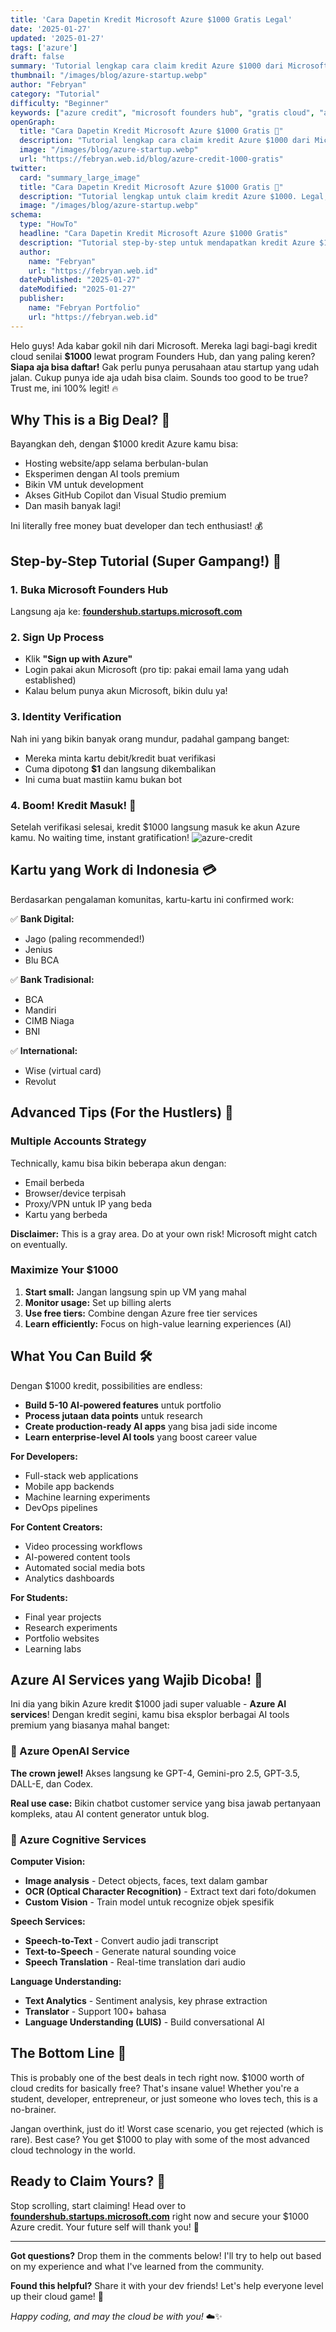 ```yaml
---
title: 'Cara Dapetin Kredit Microsoft Azure $1000 Gratis Legal'
date: '2025-01-27'
updated: '2025-01-27'
tags: ['azure']
draft: false
summary: 'Tutorial lengkap cara claim kredit Azure $1000 dari Microsoft Founders Hub. Legal, gratis, dan gampang banget! Perfect buat startup atau side project kamu.'
thumbnail: "/images/blog/azure-startup.webp"
author: "Febryan"
category: "Tutorial"
difficulty: "Beginner"
keywords: ["azure credit", "microsoft founders hub", "gratis cloud", "azure tutorial", "startup credit", "cloud computing", "azure free"]
openGraph:
  title: "Cara Dapetin Kredit Microsoft Azure $1000 Gratis 💸"
  description: "Tutorial lengkap cara claim kredit Azure $1000 dari Microsoft Founders Hub. Legal, gratis, dan gampang banget untuk startup atau side project!"
  image: "/images/blog/azure-startup.webp"
  url: "https://febryan.web.id/blog/azure-credit-1000-gratis"
twitter:
  card: "summary_large_image"
  title: "Cara Dapetin Kredit Microsoft Azure $1000 Gratis 🚀"
  description: "Tutorial lengkap untuk claim kredit Azure $1000. Legal, gratis, dan gampang banget!"
  image: "/images/blog/azure-startup.webp"
schema:
  type: "HowTo"
  headline: "Cara Dapetin Kredit Microsoft Azure $1000 Gratis"
  description: "Tutorial step-by-step untuk mendapatkan kredit Azure $1000 gratis, legal melalui Microsoft Founders Hub, lengkap dengan tips."
  author:
    name: "Febryan"
    url: "https://febryan.web.id"
  datePublished: "2025-01-27"
  dateModified: "2025-01-27"
  publisher:
    name: "Febryan Portfolio"
    url: "https://febryan.web.id"
---
```



Helo guys! Ada kabar gokil nih dari Microsoft. Mereka lagi bagi-bagi kredit cloud senilai **$1000** lewat program Founders Hub, dan yang paling keren? **Siapa aja bisa daftar!** Gak perlu punya perusahaan atau startup yang udah jalan. Cukup punya ide aja udah bisa claim. Sounds too good to be true? Trust me, ini 100% legit! 🔥

## Why This is a Big Deal? 🤯

Bayangkan deh, dengan $1000 kredit Azure kamu bisa:
- Hosting website/app selama berbulan-bulan
- Eksperimen dengan AI tools premium
- Bikin VM untuk development
- Akses GitHub Copilot dan Visual Studio premium
- Dan masih banyak lagi!

Ini literally free money buat developer dan tech enthusiast! 💰

## Step-by-Step Tutorial (Super Gampang!) 📝

### 1. Buka Microsoft Founders Hub
Langsung aja ke: **[foundershub.startups.microsoft.com](foundershub.startups.microsoft.com)**

### 2. Sign Up Process
- Klik **"Sign up with Azure"**
- Login pakai akun Microsoft (pro tip: pakai email lama yang udah established)
- Kalau belum punya akun Microsoft, bikin dulu ya!

### 3. Identity Verification
Nah ini yang bikin banyak orang mundur, padahal gampang banget:
- Mereka minta kartu debit/kredit buat verifikasi
- Cuma dipotong **$1** dan langsung dikembalikan
- Ini cuma buat mastiin kamu bukan bot

### 4. Boom! Kredit Masuk! 🎉
Setelah verifikasi selesai, kredit $1000 langsung masuk ke akun Azure kamu. No waiting time, instant gratification! 
![azure-credit](/images/blog/azure-startup.webp)

## Kartu yang Work di Indonesia 💳

Berdasarkan pengalaman komunitas, kartu-kartu ini confirmed work:

✅ **Bank Digital:**
- Jago (paling recommended!)
- Jenius
- Blu BCA

✅ **Bank Tradisional:**
- BCA
- Mandiri
- CIMB Niaga
- BNI

✅ **International:**
- Wise (virtual card)
- Revolut

## Advanced Tips (For the Hustlers) 🧠

### Multiple Accounts Strategy
Technically, kamu bisa bikin beberapa akun dengan:
- Email berbeda
- Browser/device terpisah
- Proxy/VPN untuk IP yang beda
- Kartu yang berbeda

**Disclaimer:** This is a gray area. Do at your own risk! Microsoft might catch on eventually.

### Maximize Your $1000
1. **Start small:** Jangan langsung spin up VM yang mahal
2. **Monitor usage:** Set up billing alerts
3. **Use free tiers:** Combine dengan Azure free tier services
4. **Learn efficiently:** Focus on high-value learning experiences (AI)

## What You Can Build 🛠️

Dengan $1000 kredit, possibilities are endless:

- **Build 5-10 AI-powered features** untuk portfolio
- **Process jutaan data points** untuk research
- **Create production-ready AI apps** yang bisa jadi side income
- **Learn enterprise-level AI tools** yang boost career value

**For Developers:**
- Full-stack web applications
- Mobile app backends
- Machine learning experiments
- DevOps pipelines

**For Content Creators:**
- Video processing workflows
- AI-powered content tools
- Automated social media bots
- Analytics dashboards

**For Students:**
- Final year projects
- Research experiments
- Portfolio websites
- Learning labs

## Azure AI Services yang Wajib Dicoba! 🤖

Ini dia yang bikin Azure kredit $1000 jadi super valuable - **Azure AI services**! Dengan kredit segini, kamu bisa eksplor berbagai AI tools premium yang biasanya mahal banget:

### 🧠 Azure OpenAI Service
**The crown jewel!** Akses langsung ke GPT-4, Gemini-pro 2.5, GPT-3.5, DALL-E, dan Codex. 

**Real use case:** Bikin chatbot customer service yang bisa jawab pertanyaan kompleks, atau AI content generator untuk blog.

### 🎯 Azure Cognitive Services
**Computer Vision:**
- **Image analysis** - Detect objects, faces, text dalam gambar
- **OCR (Optical Character Recognition)** - Extract text dari foto/dokumen
- **Custom Vision** - Train model untuk recognize objek spesifik

**Speech Services:**
- **Speech-to-Text** - Convert audio jadi transcript
- **Text-to-Speech** - Generate natural sounding voice
- **Speech Translation** - Real-time translation dari audio

**Language Understanding:**
- **Text Analytics** - Sentiment analysis, key phrase extraction
- **Translator** - Support 100+ bahasa
- **Language Understanding (LUIS)** - Build conversational AI

## The Bottom Line 💯

This is probably one of the best deals in tech right now. $1000 worth of cloud credits for basically free? That's insane value! Whether you're a student, developer, entrepreneur, or just someone who loves tech, this is a no-brainer.

Jangan overthink, just do it! Worst case scenario, you get rejected (which is rare). Best case? You get $1000 to play with some of the most advanced cloud technology in the world.

## Ready to Claim Yours? 🚀

Stop scrolling, start claiming! Head over to **[foundershub.startups.microsoft.com](foundershub.startups.microsoft.com)** right now and secure your $1000 Azure credit. Your future self will thank you! 🙏

---

**Got questions?** Drop them in the comments below! I'll try to help out based on my experience and what I've learned from the community.

**Found this helpful?** Share it with your dev friends! Let's help everyone level up their cloud game! 🤝

*Happy coding, and may the cloud be with you!* ☁️✨